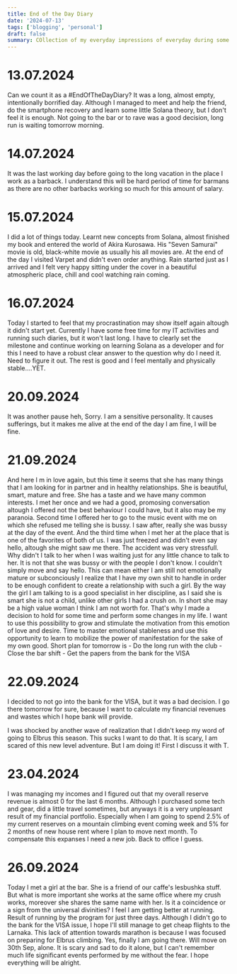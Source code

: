 ```yaml
---
title: End of the Day Diary
date: '2024-07-13'
tags: ['blogging', 'personal']
draft: false
summary: COllection of my everyday impressions of everyday during some period of time
---
```


# 13.07.2024
Can we count it as a #EndOfTheDayDiary?
It was a long, almost empty, intentionally borrified day. 
Although I managed to meet and help the friend, do the smartphone 
recovery and learn some little Solana theory, but I don't feel it is enough. 
Not going to the bar or to rave was a good decision, long run is 
waiting tomorrow morning.

# 14.07.2024
It was the last working day before going to the long vacation in
the place I work as a barback. I understand this will be hard period of
time for barmans as there are no other barbacks working so much for this amount 
of salary. 

# 15.07.2024
I did a lot of things today. Learnt new concepts from Solana, almost 
finished my book and entered the world of Akira Kurosawa. His 
"Seven Samurai" movie is old, black-white movie as usually his all 
movies are. At the end of the day I visited Varpet and didn't even order
anything. Rain started just as I arrived and I felt very happy sitting
under the cover in a beautiful atmospheric place, chill and cool
watching rain coming.

# 16.07.2024
Today I started to feel that my procrastination may show itself again altough
it didn't start yet. Currently I have some free time for my IT activities and
running such diaries, but it won't last long. I have to clearly set the milestone
and continue working on learning Solana as a developer and for this I need to
have a robust clear answer to the question why do I need it. Need to figure it out.
The rest is good and I feel mentally and physically stable....YET.

# 20.09.2024
It was another pause heh, Sorry. I am a sensitive personality. It causes sufferings, but it makes me alive at the end of the day
I am fine, I will be fine.

# 21.09.2024
And here I m in love again, but this time it seems that she has many things
that I am looking for in partner and in healthy relationships. She is beautiful, smart, mature and free.
She has a taste and we have many common interests. I met her once and we had a good, promosing conversation
altough I offered not the best behaviour I could have, but it also may be my paranoia.
Second time I offered her to go to the music event with me on which she refused me telling she is bussy. I
saw after, really she was bussy at the day of the event. And the third time when I met her at the place that is
one of the favorites of both of us. I was just freezed and didn't even say hello, altough she might saw me there.
The accident was very stressfull. Why didn't I talk to her when I was waiting just for any little chance to talk to her.
It is not that she was bussy or with the people I don't know. I couldn't simply move and say hello.
This can mean either I am still not emotionally mature or subconciously I realize that I have my own shit
to handle in order to be enough confident to create a relationship with such a girl. By the way the girl I am talking to
is a good specialist in her discipline, as I said she is smart she is not a child, unlike other girls I had a crush on. 
In short she may be a high value woman I think I am not worth for. That's why I made a decision to hold for some time and 
perform some changes in my life. I want to use this possibility to grow and stimulate the motivation from this emotion of love
and desire. Time to master emotional stableness and use this opportunity to learn to mobilize the power of manifestation for the sake
of my own good. Short plan for tomorrow is
    -   Do the long run with the club
    -   Close the bar shift
    -   Get the papers from the bank for the VISA

# 22.09.2024
I decided to not go into the bank for the VISA, but it was a bad decision.
I go there tomorrow for sure, because I want to calculate my financial revenues and
wastes which I hope bank will provide.

I was shocked by another wave of realization that I didn't keep my word of going to Elbrus
this season. This sucks I want to do that. It is scary, I am scared of this new level adventure.
But I am doing it! First I discuss it with T.

# 23.04.2024
I was managing my incomes and I figured out that my overall reserve
revenue is almost 0 for the last 6 months. Although I purchased some
tech and gear, did a little travel sometimes, but anyways it is a very
unpleasant result of my financial portfolio. Especially when I am going
to spend 2.5% of my current reserves on a mountain climbing event coming week
and 5% for 2 months of new house rent where I plan to move next month.
To compensate this expanses I need a new job. Back to office I guess.

# 26.09.2024
Today I met a girl at the bar. She is a friend of our caffe's lesbushka stuff. But what is more important she works at the same office where my crush works, moreover she shares the same name with her. Is it a coincidence or a sign from the universal divinities?
I feel I am getting better at running. Result of running by the program for just three days. Although I didn't go to the bank for the VISA issue, I hope I'll still manage to get cheap flights to the Larnaka. This lack of attention towards marathon is because I was focused on preparing for Elbrus climbing. Yes, finally I am going there. Will move on 30th Sep, alone. It is scary and sad to do it alone, but I can't remember much life significant events performed by me without the fear. I hope everything will be alright.
   
